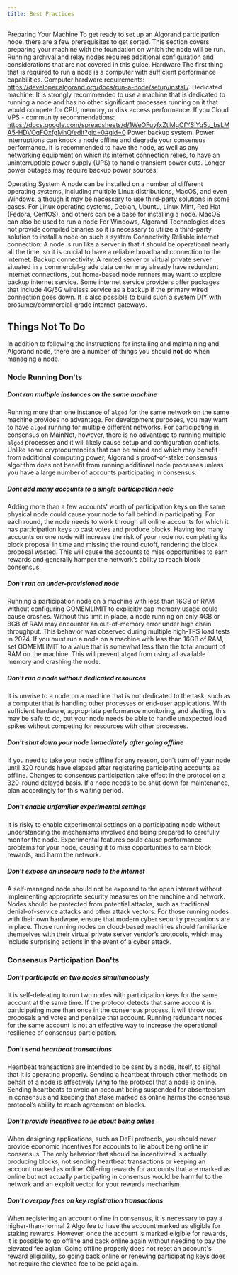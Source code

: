 ```yaml
---
title: Best Practices
---
```


Preparing Your Machine
To get ready to set up an Algorand participation node, there are a few prerequisites to get sorted. This section covers preparing your machine with the foundation on which the node will be run. Running archival and relay nodes requires additional configuration and considerations that are not covered in this guide.
Hardware
The first thing that is required to run a node is a computer with sufficient performance capabilities.
Computer hardware requirements: https://developer.algorand.org/docs/run-a-node/setup/install/.
Dedicated machine: It is strongly recommended to use a machine that is dedicated to running a node and has no other significant processes running on it that would compete for CPU, memory, or disk access performance.
If you
Cloud VPS - community recommendations: https://docs.google.com/spreadsheets/d/1WeOFuyfxZtlMgCfYSlYq5u_bsLMA5-HDVOqFQxfgMhQ/edit?gid=0#gid=0
Power backup system: Power interruptions can knock a node offline and degrade your consensus performance. It is recommended to have the node, as well as any networking equipment on which its internet connection relies, to have an uninterruptible power supply (UPS) to handle transient power cuts. Longer power outages may require backup power sources.

Operating System
A node can be installed on a number of different operating systems, including multiple Linux distributions, MacOS, and even Windows, although it may be necessary to use third-party solutions in some cases.
For Linux operating systems, Debian, Ubuntu, Linux Mint, Red Hat (Fedora, CentOS), and others can be a base for installing a node.
MacOS can also be used to run a node
For Windows, Algorand Technologies does not provide compiled binaries so it is necessary to utilize a third-party solution to install a node on such a system
Connectivity
Reliable internet connection: A node is run like a server in that it should be operational nearly all the time, so it is crucial to have a reliable broadband connection to the internet.
Backup connectivity: A rented server or virtual private server situated in a commercial-grade data center may already have redundant internet connections, but home-based node runners may want to explore backup internet service. Some internet service providers offer packages that include 4G/5G wireless service as a backup if the primary wired connection goes down. It is also possible to build such a system DIY with prosumer/commercial-grade internet gateways.

## Things Not To Do

In addition to following the instructions for installing and maintaining and Algorand node, there are a number of things you should **not** do when managing a node.

### Node Running Don'ts

##### Dont run multiple instances on the same machine

Running more than one instance of `algod` for the same network on the same machine provides no advantage. For development purposes, you may want to have `algod` running for multiple different networks. For participating in consensus on MainNet, however, there is no advantage to running multiple `algod` processes and it will likely cause setup and configuration conflicts. Unlike some cryptocurrencies that can be mined and which may benefit from additional computing power, Algorand's proof-of-stake consensus algorithm does not benefit from running additional node processes unless you have a large number of accounts participating in consensus.

##### Dont add many accounts to a single participation node

Adding more than a few accounts' worth of participation keys on the same physical node could cause your node to fall behind in participating. For each round, the node needs to work through all online accounts for which it has participation keys to cast votes and produce blocks. Having too many accounts on one node will increase the risk of your node not completing its block proposal in time and missing the round cutoff, rendering the block proposal wasted. This will cause the accounts to miss opportunities to earn rewards and generally hamper the network’s ability to reach block consensus.

##### Don't run an under-provisioned node

Running a participation node on a machine with less than 16GB of RAM without configuring GOMEMLIMIT to explicitly cap memory usage could cause crashes. Without this limit in place, a node running on only 4GB or 8GB of RAM may encounter an out-of-memory error under high chain throughput. This behavior was observed during multiple high-TPS load tests in 2024. If you must run a node on a machine with less than 16GB of RAM, set GOMEMLIMIT to a value that is somewhat less than the total amount of RAM on the machine. This will prevent `algod` from using all available memory and crashing the node.

##### Don't run a node without dedicated resources

It is unwise to a node on a machine that is not dedicated to the task, such as a computer that is handling other processes or end-user applications. With sufficient hardware, appropriate performance monitoring, and alerting, this may be safe to do, but your node needs be able to handle unexpected load spikes without competing for resources with other processes.

##### Don't shut down your node immediately after going offline

If you need to take your node offline for any reason, don't turn off your node until 320 rounds have elapsed after registering participating accounts as offline. Changes to consensus participation take effect in the protocol on a 320-round delayed basis. If a node needs to be shut down for maintenance, plan accordingly for this waiting period.

##### Don't enable unfamiliar experimental settings

It is risky to enable experimental settings on a participating node without understanding the mechanisms involved and being prepared to carefully monitor the node. Experimental features could cause performance problems for your node, causing it to miss opportunities to earn block rewards, and harm the network.

##### Don't expose an insecure node to the internet

A self-managed node should not be exposed to the open internet without implementing appropriate security measures on the machine and network. Nodes should be protected from potential attacks, such as traditional denial-of-service attacks and other attack vectors. For those running nodes with their own hardware, ensure that modern cyber security precautions are in place. Those running nodes on cloud-based machines should familiarize themselves with their virtual private server vendor’s protocols, which may include surprising actions in the event of a cyber attack.

### Consensus Participation Don'ts

##### Don't participate on two nodes simultaneously

It is self-defeating to run two nodes with participation keys for the same account at the same time. If the protocol detects that same account is participating more than once in the consensus process, it will throw out proposals and votes and penalize that account. Running redundant nodes for the same account is not an effective way to increase the operational resilience of consensus participation.

##### Don't send heartbeat transactions

Heartbeat transactions are intended to be sent by a node, itself, to signal that it is operating properly. Sending a heartbeat through other methods on behalf of a node is effectively lying to the protocol that a node is online. Sending heartbeats to avoid an account being suspended for absenteeism in consensus and keeping that stake marked as online harms the consensus protocol’s ability to reach agreement on blocks.

##### Don't provide incentives to lie about being online

When designing applications, such as DeFi protocols, you should never provide economic incentives for accounts to lie about being online in consensus. The only behavior that should be incentivized is actually producing blocks, not sending heartbeat transactions or keeping an account marked as online. Offering rewards for accounts that are marked as online but not actually participating in consensus would be harmful to the network and an exploit vector for your rewards mechanism.

##### Don't overpay fees on key registration transactions

When registering an account online in consensus, it is necessary to pay a higher-than-normal 2 Algo fee to have the account marked as eligible for staking rewards. However, once the account is marked eligible for rewards, it is possible to go offline and back online again without needing to pay the elevated fee agian. Going offline properly does not reset an account's reward eligibility, so going back online or renewing participating keys does not require the elevated fee to be paid again.
